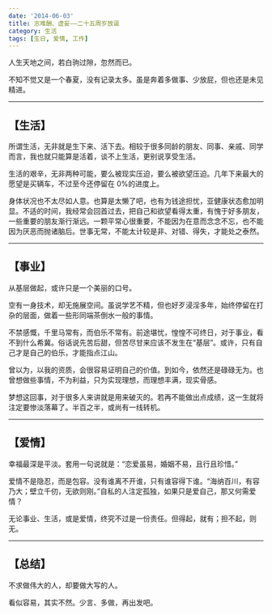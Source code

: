 ```yaml
---
date: '2014-06-03'
title: 志难酬、虚妄——二十五周岁放诞
category: 生活
tags: [生日, 爱情, 工作]
---
```


人生天地之间，若白驹过隙，忽然而已。

不知不觉又是一个春夏，没有记录太多。虽是奔着多做事、少放屁，但也还是未见精进。

---

## 【生活】

所谓生活，无非就是生下来、活下去。相较于很多同龄的朋友、同事、亲戚、同学而言，我也就只能算是活着，谈不上生活，更别说享受生活。

生活的艰辛，无非两种可能，要么被现实压迫，要么被欲望压迫。几年下来最大的愿望是买辆车，不过至今还停留在 0%的进度上。

身体状况也不太尽如人意。也算是太懒了吧，也有为钱途担忧，亚健康状态愈加明显。不适的时间，我经常会回首过去，把自己和欲望看得太重，有愧于好多朋友，一些重要的朋友渐行渐远。一颗平常心很重要，不能因为在意而念念不忘，也不能因为厌恶而抛诸脑后。世事无常，不能太计较是非、对错、得失，才能处之泰然。

---

## 【事业】

从基层做起，或许只是一个美丽的口号。

空有一身技术，却无施展空间。虽说学艺不精，但也好歹浸淫多年，始终停留在打杂的层面，做着一些形同端茶倒水一般的事情。

不禁感慨，千里马常有，而伯乐不常有。前途堪忧，惶惶不可终日，对于事业，看不到什么希冀。俗话说先苦后甜，但苦尽甘来应该不发生在“基层”。或许，只有自己才是自己的伯乐，才能指点江山。

曾以为，以我的资质，会很容易证明自己的价值。到如今，依然还是碌碌无为。也曾想做些事情，不为利益，只为实现理想，而理想丰满，现实骨感。

梦想这回事，对于很多人来讲就是用来破灭的。若再不能做出点成绩，这一生就将注定要惨淡落幕了。半百之半，或尚有一线转机。

---

## 【爱情】

幸福最深是平淡。套用一句说就是：“恋爱虽易，婚姻不易，且行且珍惜。”

爱情不是隐忍，而是包容。没有谁离不开谁，只有谁容得下谁。“海纳百川，有容乃大；壁立千仞，无欲则刚。”自私的人注定孤独，如果只是爱自己，那又何需爱情？

无论事业、生活，或是爱情，终究不过是一份责任。但得起，就有；担不起，则无。

---

## 【总结】

不求做伟大的人，却要做大写的人。

看似容易，其实不然。少言、多做，再出发吧。
